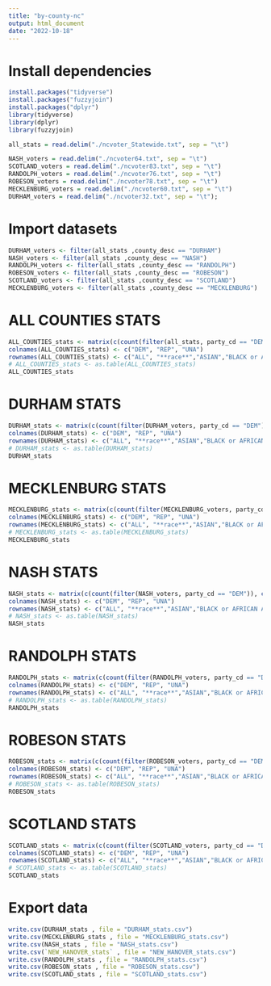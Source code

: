 ```yaml
---
title: "by-county-nc"
output: html_document
date: "2022-10-18"
---
```


# Install dependencies
```r
install.packages("tidyverse")
install.packages("fuzzyjoin")
install.packages("dplyr")
library(tidyverse)
library(dplyr)
library(fuzzyjoin)
```

```r
all_stats = read.delim("./ncvoter_Statewide.txt", sep = "\t")
```

```r
NASH_voters = read.delim("./ncvoter64.txt", sep = "\t")
SCOTLAND_voters = read.delim("./ncvoter83.txt", sep = "\t")
RANDOLPH_voters = read.delim("./ncvoter76.txt", sep = "\t")
ROBESON_voters = read.delim("./ncvoter78.txt", sep = "\t")
MECKLENBURG_voters = read.delim("./ncvoter60.txt", sep = "\t")
DURHAM_voters = read.delim("./ncvoter32.txt", sep = "\t");
```

# Import datasets
```r
DURHAM_voters <- filter(all_stats ,county_desc == "DURHAM")
NASH_voters <- filter(all_stats ,county_desc == "NASH")
RANDOLPH_voters <- filter(all_stats ,county_desc == "RANDOLPH")
ROBESON_voters <- filter(all_stats ,county_desc == "ROBESON")
SCOTLAND_voters <- filter(all_stats ,county_desc == "SCOTLAND")
MECKLENBURG_voters <- filter(all_stats ,county_desc == "MECKLENBURG")
```

# ALL COUNTIES STATS
```r
ALL_COUNTIES_stats <- matrix(c(count(filter(all_stats, party_cd == "DEM")), count(filter(all_stats, party_cd == "REP")), count(filter(all_stats, party_cd == "UNA")), '', '', '', count(filter(all_stats, party_cd == "DEM" & race_code == "A")), count(filter(all_stats, party_cd == "REP" & race_code == "A")), count(filter(all_stats, party_cd == "UNA" & race_code == "A")), count(filter(all_stats, party_cd == "DEM" & race_code == "B")), count(filter(all_stats, party_cd == "REP" & race_code == "B")), count(filter(all_stats, party_cd == "UNA" & race_code == "B")), count(filter(all_stats, party_cd == "DEM" & race_code == "I")), count(filter(all_stats, party_cd == "REP" & race_code == "I")), count(filter(all_stats, party_cd == "UNA" & race_code == "I")), count(filter(all_stats, party_cd == "DEM" & race_code == "M")), count(filter(all_stats, party_cd == "REP" & race_code == "M")), count(filter(all_stats, party_cd == "UNA" & race_code == "M")), count(filter(all_stats, party_cd == "DEM" & race_code == "O")), count(filter(all_stats, party_cd == "REP" & race_code == "O")), count(filter(all_stats, party_cd == "UNA" & race_code == "O")), count(filter(all_stats, party_cd == "DEM" & race_code == "P")), count(filter(all_stats, party_cd == "REP" & race_code == "P")), count(filter(all_stats, party_cd == "UNA" & race_code == "P")), count(filter(all_stats, party_cd == "DEM" & race_code == "U")), count(filter(all_stats, party_cd == "REP" & race_code == "U")), count(filter(all_stats, party_cd == "UNA" & race_code == "U")), count(filter(all_stats, party_cd == "DEM" & race_code == "W")), count(filter(all_stats, party_cd == "REP" & race_code == "W")), count(filter(all_stats, party_cd == "UNA" & race_code == "W")), " ", " ", " ", count(filter(all_stats, party_cd == "DEM" & ethnic_code == "HL")), count(filter(all_stats, party_cd == "REP" & ethnic_code == "HL")), count(filter(all_stats, party_cd == "UNA" & ethnic_code == "HL")), count(filter(all_stats, party_cd == "DEM" & ethnic_code == "NL")), count(filter(all_stats, party_cd == "REP" & ethnic_code == "NL")), count(filter(all_stats, party_cd == "UNA" & ethnic_code == "NL")), count(filter(all_stats, party_cd == "DEM" & ethnic_code == "UN")), count(filter(all_stats, party_cd == "REP" & ethnic_code == "UN")), count(filter(all_stats, party_cd == "UNA" & ethnic_code == "UN")), "", "","" , count(filter(all_stats, party_cd == "DEM" & age_at_year_end <= "30")), count(filter(all_stats, party_cd == "REP" & age_at_year_end <= "30")), count(filter(all_stats, party_cd == "UNA" & age_at_year_end <= "30")), count(filter(all_stats, party_cd == "DEM" & age_at_year_end > "30" & age_at_year_end < "65")), count(filter(all_stats, party_cd == "REP" & age_at_year_end > "30" & age_at_year_end < "65")), count(filter(all_stats, party_cd == "UNA" & age_at_year_end > "30" & age_at_year_end < "65")), count(filter(all_stats, party_cd == "DEM" & age_at_year_end > "64")), count(filter(all_stats, party_cd == "REP" & age_at_year_end > "64")), count(filter(all_stats, party_cd == "UNA" & age_at_year_end > "64")), " ", " ", " ", count(filter(all_stats, party_cd == "DEM" & gender_code == "F")), count(filter(all_stats, party_cd == "REP" & gender_code == "F")), count(filter(all_stats, party_cd == "UNA" & gender_code == "F")), count(filter(all_stats, party_cd == "DEM" & gender_code == "M")), count(filter(all_stats, party_cd == "REP" & gender_code == "M")), count(filter(all_stats, party_cd == "UNA" & gender_code == "M")), " ", " ", " ", " ", " ", count(filter(all_stats))), ncol=3,byrow=TRUE)
colnames(ALL_COUNTIES_stats) <- c("DEM", "REP", "UNA")
rownames(ALL_COUNTIES_stats) <- c("ALL", "**race**","ASIAN","BLACK or AFRICAN AMERICAN", "AMERICAN INDIAN or ALASKA NATIVE",  "TWO or MORE RACES", "OTHER", "NATIVE HAWAIIAN or PACIFIC ISLANDER", "UNDESIGNATED", "WHITE", "**ethnicity**", "HISPANIC or LATINO", "NOT HISPANIC or NOT LATINO", "UNDESIGNATED", "**age**", "LESS 30", "BETWEEN 30 & 65","MORE 65", "**sex**","FEMALE", "MALE", "**count total**", "TOTAL")
# ALL_COUNTIES_stats <- as.table(ALL_COUNTIES_stats)
ALL_COUNTIES_stats
```

# DURHAM STATS
```r
DURHAM_stats <- matrix(c(count(filter(DURHAM_voters, party_cd == "DEM")), count(filter(DURHAM_voters, party_cd == "REP")), count(filter(DURHAM_voters, party_cd == "UNA")), '', '', '', count(filter(DURHAM_voters, party_cd == "DEM" & race_code == "A")), count(filter(DURHAM_voters, party_cd == "REP" & race_code == "A")), count(filter(DURHAM_voters, party_cd == "UNA" & race_code == "A")), count(filter(DURHAM_voters, party_cd == "DEM" & race_code == "B")), count(filter(DURHAM_voters, party_cd == "REP" & race_code == "B")), count(filter(DURHAM_voters, party_cd == "UNA" & race_code == "B")), count(filter(DURHAM_voters, party_cd == "DEM" & race_code == "I")), count(filter(DURHAM_voters, party_cd == "REP" & race_code == "I")), count(filter(DURHAM_voters, party_cd == "UNA" & race_code == "I")), count(filter(DURHAM_voters, party_cd == "DEM" & race_code == "M")), count(filter(DURHAM_voters, party_cd == "REP" & race_code == "M")), count(filter(DURHAM_voters, party_cd == "UNA" & race_code == "M")), count(filter(DURHAM_voters, party_cd == "DEM" & race_code == "O")), count(filter(DURHAM_voters, party_cd == "REP" & race_code == "O")), count(filter(DURHAM_voters, party_cd == "UNA" & race_code == "O")), count(filter(DURHAM_voters, party_cd == "DEM" & race_code == "P")), count(filter(DURHAM_voters, party_cd == "REP" & race_code == "P")), count(filter(DURHAM_voters, party_cd == "UNA" & race_code == "P")), count(filter(DURHAM_voters, party_cd == "DEM" & race_code == "U")), count(filter(DURHAM_voters, party_cd == "REP" & race_code == "U")), count(filter(DURHAM_voters, party_cd == "UNA" & race_code == "U")), count(filter(DURHAM_voters, party_cd == "DEM" & race_code == "W")), count(filter(DURHAM_voters, party_cd == "REP" & race_code == "W")), count(filter(DURHAM_voters, party_cd == "UNA" & race_code == "W")), " ", " ", " ", count(filter(DURHAM_voters, party_cd == "DEM" & ethnic_code == "HL")), count(filter(DURHAM_voters, party_cd == "REP" & ethnic_code == "HL")), count(filter(DURHAM_voters, party_cd == "UNA" & ethnic_code == "HL")), count(filter(DURHAM_voters, party_cd == "DEM" & ethnic_code == "NL")), count(filter(DURHAM_voters, party_cd == "REP" & ethnic_code == "NL")), count(filter(DURHAM_voters, party_cd == "UNA" & ethnic_code == "NL")), count(filter(DURHAM_voters, party_cd == "DEM" & ethnic_code == "UN")), count(filter(DURHAM_voters, party_cd == "REP" & ethnic_code == "UN")), count(filter(DURHAM_voters, party_cd == "UNA" & ethnic_code == "UN")), "", "","" , count(filter(DURHAM_voters, party_cd == "DEM" & age_at_year_end <= "30")), count(filter(DURHAM_voters, party_cd == "REP" & age_at_year_end <= "30")), count(filter(DURHAM_voters, party_cd == "UNA" & age_at_year_end <= "30")), count(filter(DURHAM_voters, party_cd == "DEM" & age_at_year_end > "30" & age_at_year_end < "65")), count(filter(DURHAM_voters, party_cd == "REP" & age_at_year_end > "30" & age_at_year_end < "65")), count(filter(DURHAM_voters, party_cd == "UNA" & age_at_year_end > "30" & age_at_year_end < "65")), count(filter(DURHAM_voters, party_cd == "DEM" & age_at_year_end > "64")), count(filter(DURHAM_voters, party_cd == "REP" & age_at_year_end > "64")), count(filter(DURHAM_voters, party_cd == "UNA" & age_at_year_end > "64")), " ", " ", " ", count(filter(DURHAM_voters, party_cd == "DEM" & gender_code == "F")), count(filter(DURHAM_voters, party_cd == "REP" & gender_code == "F")), count(filter(DURHAM_voters, party_cd == "UNA" & gender_code == "F")), count(filter(DURHAM_voters, party_cd == "DEM" & gender_code == "M")), count(filter(DURHAM_voters, party_cd == "REP" & gender_code == "M")), count(filter(DURHAM_voters, party_cd == "UNA" & gender_code == "M")), " ", " ", " ", " ", " ", count(filter(DURHAM_voters))), ncol=3,byrow=TRUE)
colnames(DURHAM_stats) <- c("DEM", "REP", "UNA")
rownames(DURHAM_stats) <- c("ALL", "**race**","ASIAN","BLACK or AFRICAN AMERICAN", "AMERICAN INDIAN or ALASKA NATIVE",  "TWO or MORE RACES", "OTHER", "NATIVE HAWAIIAN or PACIFIC ISLANDER", "UNDESIGNATED", "WHITE", "**ethnicity**", "HISPANIC or LATINO", "NOT HISPANIC or NOT LATINO", "UNDESIGNATED", "**age**", "LESS 30", "BETWEEN 30 & 65","MORE 65", "**sex**","FEMALE", "MALE", "**count total**", "TOTAL")
# DURHAM_stats <- as.table(DURHAM_stats)
DURHAM_stats
```

# MECKLENBURG STATS
```r
MECKLENBURG_stats <- matrix(c(count(filter(MECKLENBURG_voters, party_cd == "DEM")), count(filter(MECKLENBURG_voters, party_cd == "REP")), count(filter(MECKLENBURG_voters, party_cd == "UNA")), '', '', '', count(filter(MECKLENBURG_voters, party_cd == "DEM" & race_code == "A")), count(filter(MECKLENBURG_voters, party_cd == "REP" & race_code == "A")), count(filter(MECKLENBURG_voters, party_cd == "UNA" & race_code == "A")), count(filter(MECKLENBURG_voters, party_cd == "DEM" & race_code == "B")), count(filter(MECKLENBURG_voters, party_cd == "REP" & race_code == "B")), count(filter(MECKLENBURG_voters, party_cd == "UNA" & race_code == "B")), count(filter(MECKLENBURG_voters, party_cd == "DEM" & race_code == "I")), count(filter(MECKLENBURG_voters, party_cd == "REP" & race_code == "I")), count(filter(MECKLENBURG_voters, party_cd == "UNA" & race_code == "I")), count(filter(MECKLENBURG_voters, party_cd == "DEM" & race_code == "M")), count(filter(MECKLENBURG_voters, party_cd == "REP" & race_code == "M")), count(filter(MECKLENBURG_voters, party_cd == "UNA" & race_code == "M")), count(filter(MECKLENBURG_voters, party_cd == "DEM" & race_code == "O")), count(filter(MECKLENBURG_voters, party_cd == "REP" & race_code == "O")), count(filter(MECKLENBURG_voters, party_cd == "UNA" & race_code == "O")), count(filter(MECKLENBURG_voters, party_cd == "DEM" & race_code == "P")), count(filter(MECKLENBURG_voters, party_cd == "REP" & race_code == "P")), count(filter(MECKLENBURG_voters, party_cd == "UNA" & race_code == "P")), count(filter(MECKLENBURG_voters, party_cd == "DEM" & race_code == "U")), count(filter(MECKLENBURG_voters, party_cd == "REP" & race_code == "U")), count(filter(MECKLENBURG_voters, party_cd == "UNA" & race_code == "U")), count(filter(MECKLENBURG_voters, party_cd == "DEM" & race_code == "W")), count(filter(MECKLENBURG_voters, party_cd == "REP" & race_code == "W")), count(filter(MECKLENBURG_voters, party_cd == "UNA" & race_code == "W")), " ", " ", " ", count(filter(MECKLENBURG_voters, party_cd == "DEM" & ethnic_code == "HL")), count(filter(MECKLENBURG_voters, party_cd == "REP" & ethnic_code == "HL")), count(filter(MECKLENBURG_voters, party_cd == "UNA" & ethnic_code == "HL")), count(filter(MECKLENBURG_voters, party_cd == "DEM" & ethnic_code == "NL")), count(filter(MECKLENBURG_voters, party_cd == "REP" & ethnic_code == "NL")), count(filter(MECKLENBURG_voters, party_cd == "UNA" & ethnic_code == "NL")), count(filter(MECKLENBURG_voters, party_cd == "DEM" & ethnic_code == "UN")), count(filter(MECKLENBURG_voters, party_cd == "REP" & ethnic_code == "UN")), count(filter(MECKLENBURG_voters, party_cd == "UNA" & ethnic_code == "UN")), "", "","" , count(filter(MECKLENBURG_voters, party_cd == "DEM" & age_at_year_end <= "30")), count(filter(MECKLENBURG_voters, party_cd == "REP" & age_at_year_end <= "30")), count(filter(MECKLENBURG_voters, party_cd == "UNA" & age_at_year_end <= "30")), count(filter(MECKLENBURG_voters, party_cd == "DEM" & age_at_year_end > "30" & age_at_year_end < "65")), count(filter(MECKLENBURG_voters, party_cd == "REP" & age_at_year_end > "30" & age_at_year_end < "65")), count(filter(MECKLENBURG_voters, party_cd == "UNA" & age_at_year_end > "30" & age_at_year_end < "65")), count(filter(MECKLENBURG_voters, party_cd == "DEM" & age_at_year_end > "64")), count(filter(MECKLENBURG_voters, party_cd == "REP" & age_at_year_end > "64")), count(filter(MECKLENBURG_voters, party_cd == "UNA" & age_at_year_end > "64")), " ", " ", " ", count(filter(MECKLENBURG_voters, party_cd == "DEM" & gender_code == "F")), count(filter(MECKLENBURG_voters, party_cd == "REP" & gender_code == "F")), count(filter(MECKLENBURG_voters, party_cd == "UNA" & gender_code == "F")), count(filter(MECKLENBURG_voters, party_cd == "DEM" & gender_code == "M")), count(filter(MECKLENBURG_voters, party_cd == "REP" & gender_code == "M")), count(filter(MECKLENBURG_voters, party_cd == "UNA" & gender_code == "M")), " ", " ", " "," ", " ", count(filter(MECKLENBURG_voters))),ncol=3,byrow=TRUE)
colnames(MECKLENBURG_stats) <- c("DEM", "REP", "UNA")
rownames(MECKLENBURG_stats) <- c("ALL", "**race**","ASIAN","BLACK or AFRICAN AMERICAN", "AMERICAN INDIAN or ALASKA NATIVE",  "TWO or MORE RACES", "OTHER", "NATIVE HAWAIIAN or PACIFIC ISLANDER", "UNDESIGNATED", "WHITE", "**ethnicity**", "HISPANIC or LATINO", "NOT HISPANIC or NOT LATINO", "UNDESIGNATED", "**age**", "LESS 30", "BETWEEN 30 & 65","MORE 65", "**sex**","FEMALE", "MALE", "**count total**","TOTAL")
# MECKLENBURG_stats <- as.table(MECKLENBURG_stats)
MECKLENBURG_stats
```

# NASH STATS
```r
NASH_stats <- matrix(c(count(filter(NASH_voters, party_cd == "DEM")), count(filter(NASH_voters, party_cd == "REP")), count(filter(NASH_voters, party_cd == "UNA")), '', '', '', count(filter(NASH_voters, party_cd == "DEM" & race_code == "A")), count(filter(NASH_voters, party_cd == "REP" & race_code == "A")), count(filter(NASH_voters, party_cd == "UNA" & race_code == "A")), count(filter(NASH_voters, party_cd == "DEM" & race_code == "B")), count(filter(NASH_voters, party_cd == "REP" & race_code == "B")), count(filter(NASH_voters, party_cd == "UNA" & race_code == "B")), count(filter(NASH_voters, party_cd == "DEM" & race_code == "I")), count(filter(NASH_voters, party_cd == "REP" & race_code == "I")), count(filter(NASH_voters, party_cd == "UNA" & race_code == "I")), count(filter(NASH_voters, party_cd == "DEM" & race_code == "M")), count(filter(NASH_voters, party_cd == "REP" & race_code == "M")), count(filter(NASH_voters, party_cd == "UNA" & race_code == "M")), count(filter(NASH_voters, party_cd == "DEM" & race_code == "O")), count(filter(NASH_voters, party_cd == "REP" & race_code == "O")), count(filter(NASH_voters, party_cd == "UNA" & race_code == "O")), count(filter(NASH_voters, party_cd == "DEM" & race_code == "P")), count(filter(NASH_voters, party_cd == "REP" & race_code == "P")), count(filter(NASH_voters, party_cd == "UNA" & race_code == "P")), count(filter(NASH_voters, party_cd == "DEM" & race_code == "U")), count(filter(NASH_voters, party_cd == "REP" & race_code == "U")), count(filter(NASH_voters, party_cd == "UNA" & race_code == "U")), count(filter(NASH_voters, party_cd == "DEM" & race_code == "W")), count(filter(NASH_voters, party_cd == "REP" & race_code == "W")), count(filter(NASH_voters, party_cd == "UNA" & race_code == "W")), " ", " ", " ", count(filter(NASH_voters, party_cd == "DEM" & ethnic_code == "HL")), count(filter(NASH_voters, party_cd == "REP" & ethnic_code == "HL")), count(filter(NASH_voters, party_cd == "UNA" & ethnic_code == "HL")), count(filter(NASH_voters, party_cd == "DEM" & ethnic_code == "NL")), count(filter(NASH_voters, party_cd == "REP" & ethnic_code == "NL")), count(filter(NASH_voters, party_cd == "UNA" & ethnic_code == "NL")), count(filter(NASH_voters, party_cd == "DEM" & ethnic_code == "UN")), count(filter(NASH_voters, party_cd == "REP" & ethnic_code == "UN")), count(filter(NASH_voters, party_cd == "UNA" & ethnic_code == "UN")), "", "","" , count(filter(NASH_voters, party_cd == "DEM" & age_at_year_end <= "30")), count(filter(NASH_voters, party_cd == "REP" & age_at_year_end <= "30")), count(filter(NASH_voters, party_cd == "UNA" & age_at_year_end <= "30")), count(filter(NASH_voters, party_cd == "DEM" & age_at_year_end > "30" & age_at_year_end < "65")), count(filter(NASH_voters, party_cd == "REP" & age_at_year_end > "30" & age_at_year_end < "65")), count(filter(NASH_voters, party_cd == "UNA" & age_at_year_end > "30" & age_at_year_end < "65")), count(filter(NASH_voters, party_cd == "DEM" & age_at_year_end > "64")), count(filter(NASH_voters, party_cd == "REP" & age_at_year_end > "64")), count(filter(NASH_voters, party_cd == "UNA" & age_at_year_end > "64")), " ", " ", " ", count(filter(NASH_voters, party_cd == "DEM" & gender_code == "F")), count(filter(NASH_voters, party_cd == "REP" & gender_code == "F")), count(filter(NASH_voters, party_cd == "UNA" & gender_code == "F")), count(filter(NASH_voters, party_cd == "DEM" & gender_code == "M")), count(filter(NASH_voters, party_cd == "REP" & gender_code == "M")), count(filter(NASH_voters, party_cd == "UNA" & gender_code == "M")), " ", " ", " "," ", " ", count(filter(NASH_voters))),ncol=3,byrow=TRUE)
colnames(NASH_stats) <- c("DEM", "REP", "UNA")
rownames(NASH_stats) <- c("ALL", "**race**","ASIAN","BLACK or AFRICAN AMERICAN", "AMERICAN INDIAN or ALASKA NATIVE",  "TWO or MORE RACES", "OTHER", "NATIVE HAWAIIAN or PACIFIC ISLANDER", "UNDESIGNATED", "WHITE", "**ethnicity**", "HISPANIC or LATINO", "NOT HISPANIC or NOT LATINO", "UNDESIGNATED", "**age**", "LESS 30", "BETWEEN 30 & 65","MORE 65", "**sex**","FEMALE", "MALE", "**count total**","TOTAL")
# NASH_stats <- as.table(NASH_stats)
NASH_stats
```

# RANDOLPH STATS
```r
RANDOLPH_stats <- matrix(c(count(filter(RANDOLPH_voters, party_cd == "DEM")), count(filter(RANDOLPH_voters, party_cd == "REP")), count(filter(RANDOLPH_voters, party_cd == "UNA")), '', '', '', count(filter(RANDOLPH_voters, party_cd == "DEM" & race_code == "A")), count(filter(RANDOLPH_voters, party_cd == "REP" & race_code == "A")), count(filter(RANDOLPH_voters, party_cd == "UNA" & race_code == "A")), count(filter(RANDOLPH_voters, party_cd == "DEM" & race_code == "B")), count(filter(RANDOLPH_voters, party_cd == "REP" & race_code == "B")), count(filter(RANDOLPH_voters, party_cd == "UNA" & race_code == "B")), count(filter(RANDOLPH_voters, party_cd == "DEM" & race_code == "I")), count(filter(RANDOLPH_voters, party_cd == "REP" & race_code == "I")), count(filter(RANDOLPH_voters, party_cd == "UNA" & race_code == "I")), count(filter(RANDOLPH_voters, party_cd == "DEM" & race_code == "M")), count(filter(RANDOLPH_voters, party_cd == "REP" & race_code == "M")), count(filter(RANDOLPH_voters, party_cd == "UNA" & race_code == "M")), count(filter(RANDOLPH_voters, party_cd == "DEM" & race_code == "O")), count(filter(RANDOLPH_voters, party_cd == "REP" & race_code == "O")), count(filter(RANDOLPH_voters, party_cd == "UNA" & race_code == "O")), count(filter(RANDOLPH_voters, party_cd == "DEM" & race_code == "P")), count(filter(RANDOLPH_voters, party_cd == "REP" & race_code == "P")), count(filter(RANDOLPH_voters, party_cd == "UNA" & race_code == "P")), count(filter(RANDOLPH_voters, party_cd == "DEM" & race_code == "U")), count(filter(RANDOLPH_voters, party_cd == "REP" & race_code == "U")), count(filter(RANDOLPH_voters, party_cd == "UNA" & race_code == "U")), count(filter(RANDOLPH_voters, party_cd == "DEM" & race_code == "W")), count(filter(RANDOLPH_voters, party_cd == "REP" & race_code == "W")), count(filter(RANDOLPH_voters, party_cd == "UNA" & race_code == "W")), " ", " ", " ", count(filter(RANDOLPH_voters, party_cd == "DEM" & ethnic_code == "HL")), count(filter(RANDOLPH_voters, party_cd == "REP" & ethnic_code == "HL")), count(filter(RANDOLPH_voters, party_cd == "UNA" & ethnic_code == "HL")), count(filter(RANDOLPH_voters, party_cd == "DEM" & ethnic_code == "NL")), count(filter(RANDOLPH_voters, party_cd == "REP" & ethnic_code == "NL")), count(filter(RANDOLPH_voters, party_cd == "UNA" & ethnic_code == "NL")), count(filter(RANDOLPH_voters, party_cd == "DEM" & ethnic_code == "UN")), count(filter(RANDOLPH_voters, party_cd == "REP" & ethnic_code == "UN")), count(filter(RANDOLPH_voters, party_cd == "UNA" & ethnic_code == "UN")), "", "","" , count(filter(RANDOLPH_voters, party_cd == "DEM" & age_at_year_end <= "30")), count(filter(RANDOLPH_voters, party_cd == "REP" & age_at_year_end <= "30")), count(filter(RANDOLPH_voters, party_cd == "UNA" & age_at_year_end <= "30")), count(filter(RANDOLPH_voters, party_cd == "DEM" & age_at_year_end > "30" & age_at_year_end < "65")), count(filter(RANDOLPH_voters, party_cd == "REP" & age_at_year_end > "30" & age_at_year_end < "65")), count(filter(RANDOLPH_voters, party_cd == "UNA" & age_at_year_end > "30" & age_at_year_end < "65")), count(filter(RANDOLPH_voters, party_cd == "DEM" & age_at_year_end > "64")), count(filter(RANDOLPH_voters, party_cd == "REP" & age_at_year_end > "64")), count(filter(RANDOLPH_voters, party_cd == "UNA" & age_at_year_end > "64")), " ", " ", " ", count(filter(RANDOLPH_voters, party_cd == "DEM" & gender_code == "F")), count(filter(RANDOLPH_voters, party_cd == "REP" & gender_code == "F")), count(filter(RANDOLPH_voters, party_cd == "UNA" & gender_code == "F")), count(filter(RANDOLPH_voters, party_cd == "DEM" & gender_code == "M")), count(filter(RANDOLPH_voters, party_cd == "REP" & gender_code == "M")), count(filter(RANDOLPH_voters, party_cd == "UNA" & gender_code == "M")), " ", " ", " "," ", " ", count(filter(RANDOLPH_voters))),ncol=3,byrow=TRUE)
colnames(RANDOLPH_stats) <- c("DEM", "REP", "UNA")
rownames(RANDOLPH_stats) <- c("ALL", "**race**","ASIAN","BLACK or AFRICAN AMERICAN", "AMERICAN INDIAN or ALASKA NATIVE",  "TWO or MORE RACES", "OTHER", "NATIVE HAWAIIAN or PACIFIC ISLANDER", "UNDESIGNATED", "WHITE", "**ethnicity**", "HISPANIC or LATINO", "NOT HISPANIC or NOT LATINO", "UNDESIGNATED", "**age**", "LESS 30", "BETWEEN 30 & 65","MORE 65", "**sex**","FEMALE", "MALE", "**count total**","TOTAL")
# RANDOLPH_stats <- as.table(RANDOLPH_stats)
RANDOLPH_stats
```

# ROBESON STATS
```r
ROBESON_stats <- matrix(c(count(filter(ROBESON_voters, party_cd == "DEM")), count(filter(ROBESON_voters, party_cd == "REP")), count(filter(ROBESON_voters, party_cd == "UNA")), '', '', '', count(filter(ROBESON_voters, party_cd == "DEM" & race_code == "A")), count(filter(ROBESON_voters, party_cd == "REP" & race_code == "A")), count(filter(ROBESON_voters, party_cd == "UNA" & race_code == "A")), count(filter(ROBESON_voters, party_cd == "DEM" & race_code == "B")), count(filter(ROBESON_voters, party_cd == "REP" & race_code == "B")), count(filter(ROBESON_voters, party_cd == "UNA" & race_code == "B")), count(filter(ROBESON_voters, party_cd == "DEM" & race_code == "I")), count(filter(ROBESON_voters, party_cd == "REP" & race_code == "I")), count(filter(ROBESON_voters, party_cd == "UNA" & race_code == "I")), count(filter(ROBESON_voters, party_cd == "DEM" & race_code == "M")), count(filter(ROBESON_voters, party_cd == "REP" & race_code == "M")), count(filter(ROBESON_voters, party_cd == "UNA" & race_code == "M")), count(filter(ROBESON_voters, party_cd == "DEM" & race_code == "O")), count(filter(ROBESON_voters, party_cd == "REP" & race_code == "O")), count(filter(ROBESON_voters, party_cd == "UNA" & race_code == "O")), count(filter(ROBESON_voters, party_cd == "DEM" & race_code == "P")), count(filter(ROBESON_voters, party_cd == "REP" & race_code == "P")), count(filter(ROBESON_voters, party_cd == "UNA" & race_code == "P")), count(filter(ROBESON_voters, party_cd == "DEM" & race_code == "U")), count(filter(ROBESON_voters, party_cd == "REP" & race_code == "U")), count(filter(ROBESON_voters, party_cd == "UNA" & race_code == "U")), count(filter(ROBESON_voters, party_cd == "DEM" & race_code == "W")), count(filter(ROBESON_voters, party_cd == "REP" & race_code == "W")), count(filter(ROBESON_voters, party_cd == "UNA" & race_code == "W")), " ", " ", " ", count(filter(ROBESON_voters, party_cd == "DEM" & ethnic_code == "HL")), count(filter(ROBESON_voters, party_cd == "REP" & ethnic_code == "HL")), count(filter(ROBESON_voters, party_cd == "UNA" & ethnic_code == "HL")), count(filter(ROBESON_voters, party_cd == "DEM" & ethnic_code == "NL")), count(filter(ROBESON_voters, party_cd == "REP" & ethnic_code == "NL")), count(filter(ROBESON_voters, party_cd == "UNA" & ethnic_code == "NL")), count(filter(ROBESON_voters, party_cd == "DEM" & ethnic_code == "UN")), count(filter(ROBESON_voters, party_cd == "REP" & ethnic_code == "UN")), count(filter(ROBESON_voters, party_cd == "UNA" & ethnic_code == "UN")), "", "","" , count(filter(ROBESON_voters, party_cd == "DEM" & age_at_year_end <= "30")), count(filter(ROBESON_voters, party_cd == "REP" & age_at_year_end <= "30")), count(filter(ROBESON_voters, party_cd == "UNA" & age_at_year_end <= "30")), count(filter(ROBESON_voters, party_cd == "DEM" & age_at_year_end > "30" & age_at_year_end < "65")), count(filter(ROBESON_voters, party_cd == "REP" & age_at_year_end > "30" & age_at_year_end < "65")), count(filter(ROBESON_voters, party_cd == "UNA" & age_at_year_end > "30" & age_at_year_end < "65")), count(filter(ROBESON_voters, party_cd == "DEM" & age_at_year_end > "64")), count(filter(ROBESON_voters, party_cd == "REP" & age_at_year_end > "64")), count(filter(ROBESON_voters, party_cd == "UNA" & age_at_year_end > "64")), " ", " ", " ", count(filter(ROBESON_voters, party_cd == "DEM" & gender_code == "F")), count(filter(ROBESON_voters, party_cd == "REP" & gender_code == "F")), count(filter(ROBESON_voters, party_cd == "UNA" & gender_code == "F")), count(filter(ROBESON_voters, party_cd == "DEM" & gender_code == "M")), count(filter(ROBESON_voters, party_cd == "REP" & gender_code == "M")), count(filter(ROBESON_voters, party_cd == "UNA" & gender_code == "M")), " ", " ", " "," ", " ", count(filter(ROBESON_voters))),ncol=3,byrow=TRUE)
colnames(ROBESON_stats) <- c("DEM", "REP", "UNA")
rownames(ROBESON_stats) <- c("ALL", "**race**","ASIAN","BLACK or AFRICAN AMERICAN", "AMERICAN INDIAN or ALASKA NATIVE",  "TWO or MORE RACES", "OTHER", "NATIVE HAWAIIAN or PACIFIC ISLANDER", "UNDESIGNATED", "WHITE", "**ethnicity**", "HISPANIC or LATINO", "NOT HISPANIC or NOT LATINO", "UNDESIGNATED", "**age**", "LESS 30", "BETWEEN 30 & 65","MORE 65", "**sex**","FEMALE", "MALE", "**count total**","TOTAL")
# ROBESON_stats <- as.table(ROBESON_stats)
ROBESON_stats
```

# SCOTLAND STATS
```r
SCOTLAND_stats <- matrix(c(count(filter(SCOTLAND_voters, party_cd == "DEM")), count(filter(SCOTLAND_voters, party_cd == "REP")), count(filter(SCOTLAND_voters, party_cd == "UNA")), '', '', '', count(filter(SCOTLAND_voters, party_cd == "DEM" & race_code == "A")), count(filter(SCOTLAND_voters, party_cd == "REP" & race_code == "A")), count(filter(SCOTLAND_voters, party_cd == "UNA" & race_code == "A")), count(filter(SCOTLAND_voters, party_cd == "DEM" & race_code == "B")), count(filter(SCOTLAND_voters, party_cd == "REP" & race_code == "B")), count(filter(SCOTLAND_voters, party_cd == "UNA" & race_code == "B")), count(filter(SCOTLAND_voters, party_cd == "DEM" & race_code == "I")), count(filter(SCOTLAND_voters, party_cd == "REP" & race_code == "I")), count(filter(SCOTLAND_voters, party_cd == "UNA" & race_code == "I")), count(filter(SCOTLAND_voters, party_cd == "DEM" & race_code == "M")), count(filter(SCOTLAND_voters, party_cd == "REP" & race_code == "M")), count(filter(SCOTLAND_voters, party_cd == "UNA" & race_code == "M")), count(filter(SCOTLAND_voters, party_cd == "DEM" & race_code == "O")), count(filter(SCOTLAND_voters, party_cd == "REP" & race_code == "O")), count(filter(SCOTLAND_voters, party_cd == "UNA" & race_code == "O")), count(filter(SCOTLAND_voters, party_cd == "DEM" & race_code == "P")), count(filter(SCOTLAND_voters, party_cd == "REP" & race_code == "P")), count(filter(SCOTLAND_voters, party_cd == "UNA" & race_code == "P")), count(filter(SCOTLAND_voters, party_cd == "DEM" & race_code == "U")), count(filter(SCOTLAND_voters, party_cd == "REP" & race_code == "U")), count(filter(SCOTLAND_voters, party_cd == "UNA" & race_code == "U")), count(filter(SCOTLAND_voters, party_cd == "DEM" & race_code == "W")), count(filter(SCOTLAND_voters, party_cd == "REP" & race_code == "W")), count(filter(SCOTLAND_voters, party_cd == "UNA" & race_code == "W")), " ", " ", " ", count(filter(SCOTLAND_voters, party_cd == "DEM" & ethnic_code == "HL")), count(filter(SCOTLAND_voters, party_cd == "REP" & ethnic_code == "HL")), count(filter(SCOTLAND_voters, party_cd == "UNA" & ethnic_code == "HL")), count(filter(SCOTLAND_voters, party_cd == "DEM" & ethnic_code == "NL")), count(filter(SCOTLAND_voters, party_cd == "REP" & ethnic_code == "NL")), count(filter(SCOTLAND_voters, party_cd == "UNA" & ethnic_code == "NL")), count(filter(SCOTLAND_voters, party_cd == "DEM" & ethnic_code == "UN")), count(filter(SCOTLAND_voters, party_cd == "REP" & ethnic_code == "UN")), count(filter(SCOTLAND_voters, party_cd == "UNA" & ethnic_code == "UN")), "", "","" , count(filter(SCOTLAND_voters, party_cd == "DEM" & age_at_year_end <= "30")), count(filter(SCOTLAND_voters, party_cd == "REP" & age_at_year_end <= "30")), count(filter(SCOTLAND_voters, party_cd == "UNA" & age_at_year_end <= "30")), count(filter(SCOTLAND_voters, party_cd == "DEM" & age_at_year_end > "30" & age_at_year_end < "65")), count(filter(SCOTLAND_voters, party_cd == "REP" & age_at_year_end > "30" & age_at_year_end < "65")), count(filter(SCOTLAND_voters, party_cd == "UNA" & age_at_year_end > "30" & age_at_year_end < "65")), count(filter(SCOTLAND_voters, party_cd == "DEM" & age_at_year_end > "64")), count(filter(SCOTLAND_voters, party_cd == "REP" & age_at_year_end > "64")), count(filter(SCOTLAND_voters, party_cd == "UNA" & age_at_year_end > "64")), " ", " ", " ", count(filter(SCOTLAND_voters, party_cd == "DEM" & gender_code == "F")), count(filter(SCOTLAND_voters, party_cd == "REP" & gender_code == "F")), count(filter(SCOTLAND_voters, party_cd == "UNA" & gender_code == "F")), count(filter(SCOTLAND_voters, party_cd == "DEM" & gender_code == "M")), count(filter(SCOTLAND_voters, party_cd == "REP" & gender_code == "M")), count(filter(SCOTLAND_voters, party_cd == "UNA" & gender_code == "M")), " ", " ", " "," ", " ", count(filter(SCOTLAND_voters))), ncol=3, byrow=TRUE)
colnames(SCOTLAND_stats) <- c("DEM", "REP", "UNA")
rownames(SCOTLAND_stats) <- c("ALL", "**race**","ASIAN","BLACK or AFRICAN AMERICAN", "AMERICAN INDIAN or ALASKA NATIVE",  "TWO or MORE RACES", "OTHER", "NATIVE HAWAIIAN or PACIFIC ISLANDER", "UNDESIGNATED", "WHITE", "**ethnicity**", "HISPANIC or LATINO", "NOT HISPANIC or NOT LATINO", "UNDESIGNATED", "**age**", "LESS 30", "BETWEEN 30 & 65","MORE 65", "**sex**","FEMALE", "MALE", "**count total**","TOTAL")
# SCOTLAND_stats <- as.table(SCOTLAND_stats)
SCOTLAND_stats
```

# Export data
```r
write.csv(DURHAM_stats , file = "DURHAM_stats.csv")
write.csv(MECKLENBURG_stats , file = "MECKLENBURG_stats.csv")
write.csv(NASH_stats , file = "NASH_stats.csv")
write.csv(`NEW_HANOVER_stats` , file = "NEW_HANOVER_stats.csv")
write.csv(RANDOLPH_stats , file = "RANDOLPH_stats.csv")
write.csv(ROBESON_stats , file = "ROBESON_stats.csv")
write.csv(SCOTLAND_stats , file = "SCOTLAND_stats.csv")
```